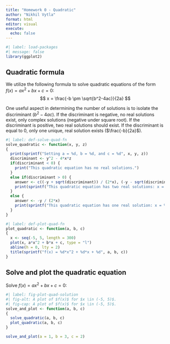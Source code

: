 ```yaml
---
title: "Homework 0 - Quadratic"
author: "Nikhil Vytla"
format: html
editor: visual
execute:
  echo: false
---
```


```r
#| label: load-packages
#| message: false
library(ggplot2)
```

## Quadratic formula

We utilize the following formula to solve quadratic equations of the form $f(x) = ax^2 + bx + c = 0$: $$
x = \frac{-b \pm \sqrt{b^2-4ac}}{2a}
$$

One useful aspect in determining the number of solutions is to isolate the discriminant ($b^2-4ac$). If the discriminant is negative, no real solutions exist, only complex solutions (negative under square root). If the discriminant is positive, two real solutions should exist. If the discriminant is equal to 0, only one unique, real solution exists ($\frac{-b}{2a}$).

```r
#| label: def-solve-quad-fn
solve_quadratic <- function(x, y, z)
{
  print(sprintf("Setting a = %d, b = %d, and c = %d", x, y, z))
  discriminant <- y^2 - 4*x*z
  if(discriminant < 0) {
    print("This quadratic equation has no real solutions.")
  }
  else if(discriminant > 0) {
    answer <- c((-y + sqrt(discriminant)) / (2*x), (-y - sqrt(discriminant)) / (2*x))
    print(sprintf("This quadratic equation has two real solutions: x = %d, %d.", answer[1], answer[2]))
  }
  else {
    answer <- -y / (2*x)
    print(sprintf("This quadratic equation has one real solution: x = %d.", answer))
  }
}
```

```r
#| label: def-plot-quad-fn
plot_quadratic <- function(a, b, c)
{
  x <- seq(-5, 5, length = 300)
  plot(x, a*x^2 + b*x + c, type = "l")
  abline(h = 0, lty = 2)
  title(sprintf("f(x) = %d*x^2 + %d*x + %d", a, b, c))
}
```

## Solve and plot the quadratic equation

Solve $f(x) = ax^2 + bx + c = 0$:

```r
#| label: fig-plot-quad-solution
#| fig-alt: A plot of $f(x)$ for $x \in (-5, 5)$.
#| fig-cap: A plot of $f(x)$ for $x \in (-5, 5)$.
solve_and_plot <- function(a, b, c)
{
  solve_quadratic(a, b, c)
  plot_quadratic(a, b, c)
}

solve_and_plot(a = 1, b = 3, c = 2)
```
